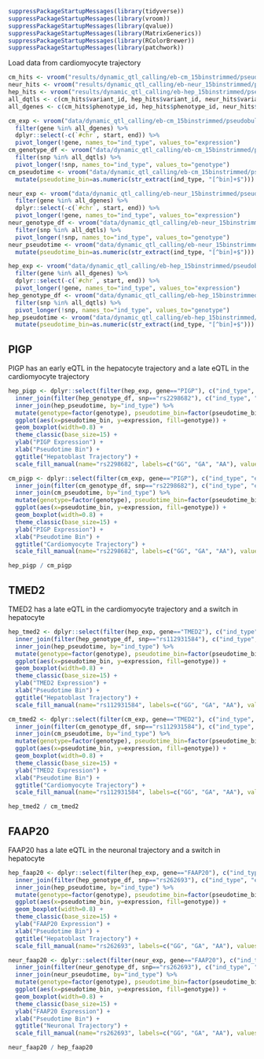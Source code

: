 ```r
suppressPackageStartupMessages(library(tidyverse))
suppressPackageStartupMessages(library(vroom))
suppressPackageStartupMessages(library(qvalue))
suppressPackageStartupMessages(library(MatrixGenerics))
suppressPackageStartupMessages(library(RColorBrewer))
suppressPackageStartupMessages(library(patchwork))
```

Load data from cardiomyocyte trajectory
```r
cm_hits <- vroom("results/dynamic_qtl_calling/eb-cm_15binstrimmed/pseudobulk_tmm/nipals/10clpcs/tensorqtl_interactions.cis_qtl_all_signif.fdr0.1.tsv")
neur_hits <- vroom("results/dynamic_qtl_calling/eb-neur_15binstrimmed/pseudobulk_tmm/nipals/10clpcs/tensorqtl_interactions.cis_qtl_all_signif.fdr0.1.tsv")
hep_hits <- vroom("results/dynamic_qtl_calling/eb-hep_15binstrimmed/pseudobulk_tmm/nipals/10clpcs/tensorqtl_interactions.cis_qtl_all_signif.fdr0.1.tsv")
all_dqtls <- c(cm_hits$variant_id, hep_hits$variant_id, neur_hits$variant_id)
all_dgenes <- c(cm_hits$phenotype_id, hep_hits$phenotype_id, neur_hits$phenotype_id)

cm_exp <- vroom("data/dynamic_qtl_calling/eb-cm_15binstrimmed/pseudobulk_tmm/expression.bed.gz") %>%
  filter(gene %in% all_dgenes) %>%
  dplyr::select(-c(`#chr`, start, end)) %>%
  pivot_longer(!gene, names_to="ind_type", values_to="expression")
cm_genotype_df <- vroom("data/dynamic_qtl_calling/eb-cm_15binstrimmed/pseudobulk_tmm/nipals/10clpcs/genotype_df.tsv") %>% 
  filter(snp %in% all_dqtls) %>%
  pivot_longer(!snp, names_to="ind_type", values_to="genotype")
cm_pseudotime <- vroom("data/dynamic_qtl_calling/eb-cm_15binstrimmed/pseudobulk_tmm/pseudotime.tsv") %>%
  mutate(pseudotime_bin=as.numeric(str_extract(ind_type, "[^bin]+$")))

neur_exp <- vroom("data/dynamic_qtl_calling/eb-neur_15binstrimmed/pseudobulk_tmm/expression.bed.gz") %>%
  filter(gene %in% all_dgenes) %>%
  dplyr::select(-c(`#chr`, start, end)) %>%
  pivot_longer(!gene, names_to="ind_type", values_to="expression")
neur_genotype_df <- vroom("data/dynamic_qtl_calling/eb-neur_15binstrimmed/pseudobulk_tmm/nipals/10clpcs/genotype_df.tsv") %>% 
  filter(snp %in% all_dqtls) %>%
  pivot_longer(!snp, names_to="ind_type", values_to="genotype")
neur_pseudotime <- vroom("data/dynamic_qtl_calling/eb-neur_15binstrimmed/pseudobulk_tmm/pseudotime.tsv") %>%
  mutate(pseudotime_bin=as.numeric(str_extract(ind_type, "[^bin]+$")))

hep_exp <- vroom("data/dynamic_qtl_calling/eb-hep_15binstrimmed/pseudobulk_tmm/expression.bed.gz") %>%
  filter(gene %in% all_dgenes) %>%
  dplyr::select(-c(`#chr`, start, end)) %>%
  pivot_longer(!gene, names_to="ind_type", values_to="expression")
hep_genotype_df <- vroom("data/dynamic_qtl_calling/eb-hep_15binstrimmed/pseudobulk_tmm/nipals/10clpcs/genotype_df.tsv") %>% 
  filter(snp %in% all_dqtls) %>%
  pivot_longer(!snp, names_to="ind_type", values_to="genotype")
hep_pseudotime <- vroom("data/dynamic_qtl_calling/eb-hep_15binstrimmed/pseudobulk_tmm/pseudotime.tsv") %>%
  mutate(pseudotime_bin=as.numeric(str_extract(ind_type, "[^bin]+$")))
```

## PIGP
PIGP has an early eQTL in the hepatocyte trajectory and a late eQTL in the cardiomyocyte trajectory
```r
hep_pigp <- dplyr::select(filter(hep_exp, gene=="PIGP"), c("ind_type", "expression")) %>%
  inner_join(filter(hep_genotype_df, snp=="rs2298682"), c("ind_type", "expression"), by="ind_type") %>%
  inner_join(hep_pseudotime, by="ind_type") %>%
  mutate(genotype=factor(genotype), pseudotime_bin=factor(pseudotime_bin-1)) %>%
  ggplot(aes(x=pseudotime_bin, y=expression, fill=genotype)) +
  geom_boxplot(width=0.8) +
  theme_classic(base_size=15) +
  ylab("PIGP Expression") +
  xlab("Pseudotime Bin") +
  ggtitle("Hepatoblast Trajectory") +
  scale_fill_manual(name="rs2298682", labels=c("GG", "GA", "AA"), values=c("#017100", "#F27200", "#D41876"))

cm_pigp <- dplyr::select(filter(cm_exp, gene=="PIGP"), c("ind_type", "expression")) %>%
  inner_join(filter(cm_genotype_df, snp=="rs2298682"), c("ind_type", "expression"), by="ind_type") %>%
  inner_join(cm_pseudotime, by="ind_type") %>%
  mutate(genotype=factor(genotype), pseudotime_bin=factor(pseudotime_bin-1)) %>%
  ggplot(aes(x=pseudotime_bin, y=expression, fill=genotype)) +
  geom_boxplot(width=0.8) +
  theme_classic(base_size=15) +
  ylab("PIGP Expression") +
  xlab("Pseudotime Bin") +
  ggtitle("Cardiomyocyte Trajectory") +
  scale_fill_manual(name="rs2298682", labels=c("GG", "GA", "AA"), values=c("#017100", "#F27200", "#D41876"))

hep_pigp / cm_pigp
```

## TMED2
TMED2 has a late eQTL in the cardiomyocyte trajectory and a switch in hepatocyte
```r
hep_tmed2 <- dplyr::select(filter(hep_exp, gene=="TMED2"), c("ind_type", "expression")) %>%
  inner_join(filter(hep_genotype_df, snp=="rs112931584"), c("ind_type", "expression"), by="ind_type") %>%
  inner_join(hep_pseudotime, by="ind_type") %>%
  mutate(genotype=factor(genotype), pseudotime_bin=factor(pseudotime_bin-1)) %>%
  ggplot(aes(x=pseudotime_bin, y=expression, fill=genotype)) +
  geom_boxplot(width=0.8) +
  theme_classic(base_size=15) +
  ylab("TMED2 Expression") +
  xlab("Pseudotime Bin") +
  ggtitle("Hepatoblast Trajectory") +
  scale_fill_manual(name="rs112931584", labels=c("GG", "GA", "AA"), values=c("#017100", "#F27200", "#D41876"))

cm_tmed2 <- dplyr::select(filter(cm_exp, gene=="TMED2"), c("ind_type", "expression")) %>%
  inner_join(filter(cm_genotype_df, snp=="rs112931584"), c("ind_type", "expression"), by="ind_type") %>%
  inner_join(cm_pseudotime, by="ind_type") %>%
  mutate(genotype=factor(genotype), pseudotime_bin=factor(pseudotime_bin-1)) %>%
  ggplot(aes(x=pseudotime_bin, y=expression, fill=genotype)) +
  geom_boxplot(width=0.8) +
  theme_classic(base_size=15) +
  ylab("TMED2 Expression") +
  xlab("Pseudotime Bin") +
  ggtitle("Cardiomyocyte Trajectory") +
  scale_fill_manual(name="rs112931584", labels=c("GG", "GA", "AA"), values=c("#017100", "#F27200", "#D41876"))

hep_tmed2 / cm_tmed2
```

## FAAP20
FAAP20 has a late eQTL in the neuronal trajectory and a switch in hepatocyte
```r
hep_faap20 <- dplyr::select(filter(hep_exp, gene=="FAAP20"), c("ind_type", "expression")) %>%
  inner_join(filter(hep_genotype_df, snp=="rs262693"), c("ind_type", "expression"), by="ind_type") %>%
  inner_join(hep_pseudotime, by="ind_type") %>%
  mutate(genotype=factor(genotype), pseudotime_bin=factor(pseudotime_bin-1)) %>%
  ggplot(aes(x=pseudotime_bin, y=expression, fill=genotype)) +
  geom_boxplot(width=0.8) +
  theme_classic(base_size=15) +
  ylab("FAAP20 Expression") +
  xlab("Pseudotime Bin") +
  ggtitle("Hepatoblast Trajectory") +
  scale_fill_manual(name="rs262693", labels=c("GG", "GA", "AA"), values=c("#017100", "#F27200", "#D41876"))

neur_faap20 <- dplyr::select(filter(neur_exp, gene=="FAAP20"), c("ind_type", "expression")) %>%
  inner_join(filter(neur_genotype_df, snp=="rs262693"), c("ind_type", "expression"), by="ind_type") %>%
  inner_join(neur_pseudotime, by="ind_type") %>%
  mutate(genotype=factor(genotype), pseudotime_bin=factor(pseudotime_bin-1)) %>%
  ggplot(aes(x=pseudotime_bin, y=expression, fill=genotype)) +
  geom_boxplot(width=0.8) +
  theme_classic(base_size=15) +
  ylab("FAAP20 Expression") +
  xlab("Pseudotime Bin") +
  ggtitle("Neuronal Trajectory") +
  scale_fill_manual(name="rs262693", labels=c("GG", "GA", "AA"), values=c("#017100", "#F27200", "#D41876"))

neur_faap20 / hep_faap20
```